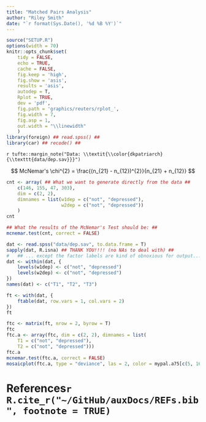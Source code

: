 ```yaml
---
title: "Matched Pairs Analysis"
author: "Riley Smith"
date: "`r format(Sys.Date(), '%d %B %Y')`"
---
```


```r
source("SETUP.R")
options(width = 70)
knitr::opts_chunk$set(
    tidy = FALSE,
    echo = TRUE,
    cache = FALSE,
    fig.keep = 'high',
    fig.show = 'asis',
    results = 'asis',
    autodep = T,
    Rplot = TRUE,
    dev = 'pdf',
    fig.path = 'graphics/reuters/rplot_',
    fig.width = 7,
    fig.asp = 1,
    out.width = "\\linewidth"
    )
library(foreign) ## read.spss() ##
library(car) ## recode() ##
```

`r tufte::margin_note("Data: \\textit{\\color{dkpatriarch}{\\texttt{data/dep.sav}}}")`

$$ McNemar's \chi^{2} = \frac{(n_{21} - n_{12})^{2}}{n_{21} + n_{12}} $$

```r
cnt <- array( ## What we want to generate directly from the data ##
    c(146, 155, 47, 303),
    dim = c(2, 2),
    dimnames = list(w1dep = c("not", "depressed"),
                    w2dep = c("not", "depressed"))
    )
cnt

## What the results of the McNemar's Test should be: ##
mcnemar.test(cnt, correct = FALSE)

dat <- read.spss("data/dep.sav", to.data.frame = T)
sapply(dat, R.isna) ## THANK YOU!!!! (no NAs to deal with) ##
#   ## ... except the factor labels are kind of obnoxious for output... ##
dat <- within(dat, {
    levels(w1dep) <- c("not", "depressed")
    levels(w2dep) <- c("not", "depressed")
})
names(dat) <- c("T1", "T2", "T3")

ft <- with(dat, {
    ftable(dat, row.vars = 1, col.vars = 2)
})
ft

ftc <- matrix(ft, nrow = 2, byrow = T)
ftc
ftc.a <- array(ftc, dim = c(2, 2), dimnames = list(
    T1 = c("not", "depressed"),
    T2 = c("not", "depressed")))
ftc.a
mcnemar.test(ftc.a, correct = FALSE)
mosaicplot(ftc.a, type = "deviance", las = 2, color = mypal.a75[c(5, 16)])

```

\newpage
# References`r R.cite_r("~/GitHub/auxDocs/REFs.bib", footnote = TRUE)`

